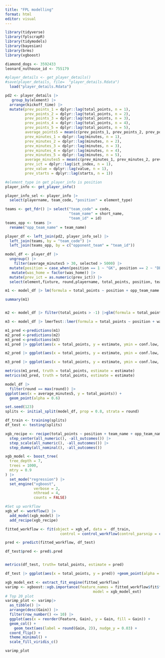 ```yaml
---
title: "FPL modelling"
format: html
editor: visual
---
```


```r
library(tidyverse)
library(fplscrapR)
library(tidymodels)
library(bayesian)
library(brms)
library(xgboost)
```

```r
diamond_dogs <- 3592433
leonard_nuthouse_id <- 755179

```

```r
#player_details <- get_player_details()
#save(player_details, file=  "player_details.Rdata")
  load("player_details.Rdata")
```

```r
pd2 <- player_details |>
   group_by(element) |>
  arrange(kickoff_time) |>
  mutate(prev_points_1 = dplyr::lag(total_points, n = 1),
         prev_points_2 = dplyr::lag(total_points, n = 2),
         prev_points_3 = dplyr::lag(total_points, n = 3),
         prev_points_4 = dplyr::lag(total_points, n = 4),
         prev_points_5 = dplyr::lag(total_points, n = 5),
         average_points5 = mean(c(prev_points_1, prev_points_2, prev_points_3, prev_points_4, prev_points_5), na.rm = TRUE),
         prev_minutes_1 = dplyr::lag(minutes, n = 1),
         prev_minutes_2 = dplyr::lag(minutes, n = 2),
         prev_minutes_3 = dplyr::lag(minutes, n = 3),
         prev_minutes_4 = dplyr::lag(minutes, n = 4),
         prev_minutes_5 = dplyr::lag(minutes, n = 5),
         average_minutes5 = mean(c(prev_minutes_1, prev_minutes_2, prev_minutes_3, prev_minutes_4, prev_minutes_5), na.rm = TRUE),
         prev_ict = dplyr::lag(ict_index, n = 1),
         prev_value = dplyr::lag(value, n = 1),
         prev_starts = dplyr::lag(starts, n = 1))
```

```r
#element_type in get_player_info is position
player_info <- get_player_info()

player_info_sel <- player_info |>
  select(playername, team_code, "position" = element_type)


```

```r
teams <- get_fdr() |> select("team_code" = code,
                             "team_name" = short_name,
                             "team_id" = id)
teams_opp <- teams |>
  rename("opp_team_name" = team_name)
```

```r
player_df <- left_join(pd2, player_info_sel) |> 
  left_join(teams, by = "team_code") |>
  left_join(teams_opp, by = c("opponent_team" = "team_id")) 

model_df <- player_df |>
  ungroup() |>
    filter(average_minutes5 > 30, selected > 5000) |>
  mutate(position = case_when(position == 1 ~ "GK", position == 2 ~ "DEF", position == 3 ~ "MID", position == 4 ~ "FWD")) |>
   mutate(was_home = factor(was_home)) |>
  mutate(prev_ict = as.numeric(prev_ict)) |>
  select(element,fixture, round,playername, total_points, position, team_name, opp_team_name, was_home,  starts_with("prev"), starts_with("average")) 

```

```r
m1 <- model_df |> lm(formula = total_points ~ position + opp_team_name + was_home + prev_ict +prev_value + prev_starts+ prev_points_1 + prev_minutes_1 + prev_points_2 + prev_minutes_2 + average_points5 + average_minutes5)

summary(m1)


m2 <- model_df |> filter(total_points > -1) |>glm(formula = total_points ~ position + opp_team_name + was_home + prev_ict +prev_value + prev_starts+ prev_points_1 + prev_minutes_1 + prev_points_2 + prev_minutes_2 + average_points5 + average_minutes5, family = "poisson")

m3 <- model_df |> lmerTest::lmer(formula = total_points ~ position + was_home + prev_ict +prev_value + prev_starts+ prev_points_1 + prev_minutes_1 + prev_points_2 + prev_minutes_2 + average_points5 + average_minutes5 + (1 | team_name) + (1 | opp_team_name))
```

```r
m1_pred <-predictions(m1)
m2_pred <-predictions(m2)
m3_pred <-predictions(m3)
m1_pred |> ggplot(aes(x = total_points, y = estimate, ymin = conf.low, ymax = conf.high)) + geom_point(alpha = 0.4) + geom_abline(slope = 1, intercept = 0)

m2_pred |> ggplot(aes(x = total_points, y = estimate, ymin = conf.low, ymax = conf.high)) + geom_point()+ geom_smooth()

m3_pred |> ggplot(aes(x = total_points, y = estimate, ymin = conf.low, ymax = conf.high)) + geom_point(alpha = 0.4) + geom_abline(slope = 1, intercept = 0)
```

```r
metrics(m1_pred, truth = total_points, estimate = estimate)
metrics(m3_pred, truth = total_points, estimate = estimate)
```

```r

model_df |>
  filter(round == max(round)) |>
ggplot(aes(x = average_minutes5, y = total_points)) +
  geom_point(alpha = 0.6)
```

```r
set.seed(123)
splits <- initial_split(model_df, prop = 0.8, strata = round)

df_train <- training(splits)
df_test <- testing(splits)
```

```r
xgb_recipe <- recipe(total_points ~ position + team_name + opp_team_name + was_home + prev_ict +prev_value + prev_starts+ prev_points_1 + prev_minutes_1 + prev_points_2 + prev_minutes_2 + prev_minutes_3 + prev_minutes_4 + prev_points_3 + prev_points_4 + prev_points_5 + average_points5 + average_minutes5, data = df_train) |> 
  step_center(all_numeric(), -all_outcomes()) |>
  step_scale(all_numeric(), -all_outcomes()) |> 
  step_dummy(all_nominal(), -all_outcomes())


```

```r
xgb_model <- boost_tree(
  tree_depth = 7,
  trees = 1000,
  mtry = 0.9
) |>
  set_mode("regression") |>
  set_engine("xgboost",  
             verbose = 2, 
             nthread = 4,
             counts = FALSE)
```

```r
#Set up workflow
xgb_wf <- workflow() |>
  add_model(xgb_model) |> 
  add_recipe(xgb_recipe)

```

```r
fitted_workflow <- fit(object = xgb_wf, data =  df_train,
                         control = control_workflow(control_parsnip = control_parsnip(verbosity = 2L)))

```

```r
pred <- predict(fitted_workflow, df_test)

df_test$pred <- pred$.pred


metrics(df_test, truth= total_points, estimate = pred)
```
```r
df_test |> ggplot(aes(x = total_points, y = pred)) +geom_point(alpha = 0.3) + geom_abline(slope = 1)
```
```r
xgb_model_ext <- extract_fit_engine(fitted_workflow)
varimp <- xgboost::xgb.importance(feature_names = fitted_workflow$fit$fit$fit$feature_names, 
                                        model = xgb_model_ext)
# Top 20 plot
varimp_plot <- varimp|>
  as_tibble() |>
  arrange(desc(Gain)) |>
  filter(row_number() <= 10) |>
  ggplot(aes(x = reorder(Feature, Gain), y = Gain, fill = Gain)) +
  geom_col() +
    geom_text(aes(label = round(Gain, 2)), nudge_y = 0.03) +
  coord_flip() +
  theme_minimal() +
  scale_fill_viridis_c()

varimp_plot
```

